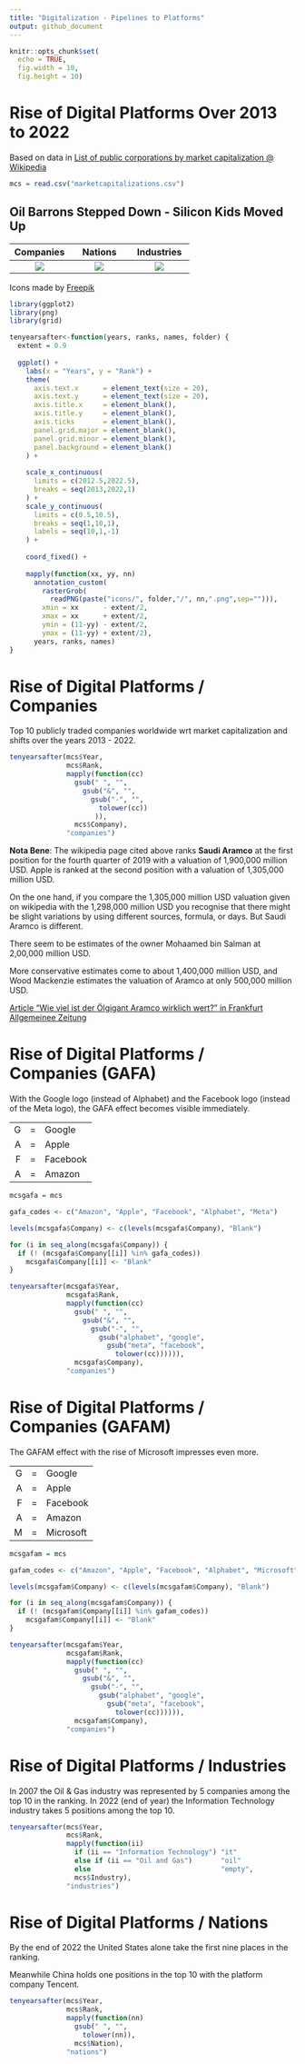 ```yaml
---
title: "Digitalization - Pipelines to Platforms"
output: github_document
---
```


```r
knitr::opts_chunk$set(
  echo = TRUE,
  fig.width = 10,
  fig.height = 10)
```

# Rise of Digital Platforms Over 2013 to 2022

Based on data in [List of public corporations by market capitalization @ Wikipedia](https://en.wikipedia.org/wiki/List_of_public_corporations_by_market_capitalization)

```r
mcs = read.csv("marketcapitalizations.csv")
```

## Oil Barrons Stepped Down - Silicon Kids Moved Up

Companies | Nations | Industries
:---:|:---:|:---:
![](./README_files/figure-gfm/companies-1.png) | ![](./README_files/figure-gfm/nations-1.png) | ![](./README_files/figure-gfm/industries-1.png)

Icons made by [Freepik](https://www.flaticon.com/authors/freepik)

```r
library(ggplot2)
library(png)
library(grid)

tenyearsafter<-function(years, ranks, names, folder) {
  extent = 0.9
  
  ggplot() +
    labs(x = "Years", y = "Rank") +
    theme(
      axis.text.x      = element_text(size = 20),
      axis.text.y      = element_text(size = 20),
      axis.title.x     = element_blank(),
      axis.title.y     = element_blank(),
      axis.ticks       = element_blank(),
      panel.grid.major = element_blank(),
      panel.grid.minor = element_blank(),
      panel.background = element_blank()
    ) +
    
    scale_x_continuous(
      limits = c(2012.5,2022.5),
      breaks = seq(2013,2022,1)
    ) +
    scale_y_continuous(
      limits = c(0.5,10.5),
      breaks = seq(1,10,1),
      labels = seq(10,1,-1)
    ) +
    
    coord_fixed() +
    
    mapply(function(xx, yy, nn) 
      annotation_custom(
        rasterGrob(
          readPNG(paste("icons/", folder,"/", nn,".png",sep=""))),
        xmin = xx      - extent/2,
        xmax = xx      + extent/2,
        ymin = (11-yy) - extent/2,
        ymax = (11-yy) + extent/2),
      years, ranks, names)
}
```

# Rise of Digital Platforms / Companies

Top 10 publicly traded companies worldwide wrt market
capitalization and shifts over the years 2013 - 2022.

```r

tenyearsafter(mcs$Year,
              mcs$Rank,
              mapply(function(cc)
                gsub(" ", "",
                  gsub("&", "",
                    gsub("-", "",
                      tolower(cc))
                     )),
                mcs$Company),
              "companies")

```

**Nota Bene**: The wikipedia page cited above ranks **Saudi Aramco** at the first position
for the fourth quarter of 2019 with a valuation of 1,900,000 million USD. Apple is ranked
at the second position with a valuation of 1,305,000 million USD.

On the one hand, if you compare the 1,305,000 million USD valuation given on wikipedia with
the 1,298,000 million USD you recognise that there might be slight variations by using
different sources, formula, or days. But Saudi Aramco is different.

There seem to be estimates of the owner Mohaamed bin Salman at 2,00,000 million USD.

More conservative estimates come to about 1,400,000 million USD, and Wood Mackenzie
estimates the valuation of Aramco at only 500,000 million USD.

[Article "Wie viel ist der Ölgigant Aramco wirklich wert?" in Frankfurt Allgemeinee Zeitung](https://www.faz.net/aktuell/finanzen/aktien/erdoel-gigant-saudi-aramco-plant-milliarden-boersengang-14989211-p2.html)

# Rise of Digital Platforms / Companies (GAFA)

With the Google logo (instead of Alphabet) and the Facebook logo (instead of the Meta logo), 
the GAFA effect becomes visible immediately.

|   |   |          |
|--:|:-:|:---------|
| G | = | Google   |
| A | = | Apple    |
| F | = | Facebook |
| A | = | Amazon   |

```r
mcsgafa = mcs

gafa_codes <- c("Amazon", "Apple", "Facebook", "Alphabet", "Meta")

levels(mcsgafa$Company) <- c(levels(mcsgafa$Company), "Blank")

for (i in seq_along(mcsgafa$Company)) {
  if (! (mcsgafa$Company[[i]] %in% gafa_codes))
    mcsgafa$Company[[i]] <- "Blank"
}

tenyearsafter(mcsgafa$Year,
              mcsgafa$Rank,
              mapply(function(cc)
                gsub(" ", "",
                  gsub("&", "",
                    gsub("-", "",
                      gsub("alphabet", "google",
                        gsub("meta", "facebook",
                          tolower(cc)))))),
                mcsgafa$Company),
              "companies")

```

# Rise of Digital Platforms / Companies (GAFAM)

The GAFAM effect with the rise of Microsoft impresses even more.

|   |   |           |
|--:|:-:|:----------|
| G | = | Google    |
| A | = | Apple     | 
| F | = | Facebook  |
| A | = | Amazon    |
| M | = | Microsoft |

```r
mcsgafam = mcs

gafam_codes <- c("Amazon", "Apple", "Facebook", "Alphabet", "Microsoft", "Meta")

levels(mcsgafam$Company) <- c(levels(mcsgafam$Company), "Blank")

for (i in seq_along(mcsgafam$Company)) {
  if (! (mcsgafam$Company[[i]] %in% gafam_codes))
    mcsgafam$Company[[i]] <- "Blank"
}

tenyearsafter(mcsgafam$Year,
              mcsgafam$Rank,
              mapply(function(cc)
                gsub(" ", "",
                  gsub("&", "",
                    gsub("-", "",
                      gsub("alphabet", "google",
                        gsub("meta", "facebook",
                          tolower(cc)))))),
                mcsgafam$Company),
              "companies")

```

# Rise of Digital Platforms / Industries

In 2007 the Oil & Gas industry was represented by 5 companies among the top 10
in the ranking. In 2022 (end of year) the Information Technology industry takes
5 positions among the top 10.

```r

tenyearsafter(mcs$Year,
              mcs$Rank,
              mapply(function(ii)
                if (ii == "Information Technology") "it" 
                else if (ii == "Oil and Gas")       "oil"
                else                                "empty",
                mcs$Industry),
              "industries")

```

# Rise of Digital Platforms / Nations

By the end of 2022 the United States alone take the first nine places in the
ranking.

Meanwhile China holds one positions in the top 10 with the platform company
Tencent.

```r

tenyearsafter(mcs$Year,
              mcs$Rank,
              mapply(function(nn)
                gsub(" ", "",
                  tolower(nn)),
                mcs$Nation),
              "nations")

```
